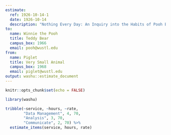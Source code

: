```yaml
---
estimate:
  ref: 1926-10-14-1
  date: 1926-10-14
  description: "Nothing Every Day: An Inquiry into the Habits of Pooh Bears"
to:
  name: Winnie the Pooh
  title: Teddy Bear
  campus_box: 1966
  email: pooh@wustl.edu
from:
  name: Piglet
  title: Very Small Animal
  campus_box: 1968
  email: piglet@wustl.edu
output: washu::estimate_document
---
```


```r
knitr::opts_chunk$set(echo = FALSE)

library(washu)
```

```r
tribble(~service, ~hours, ~rate,
        "Data Management", 4, 70,
        "Analysis", 3, 70,
        "Communicate", 2, 70) %>% 
  estimate_items(service, hours, rate)
```
